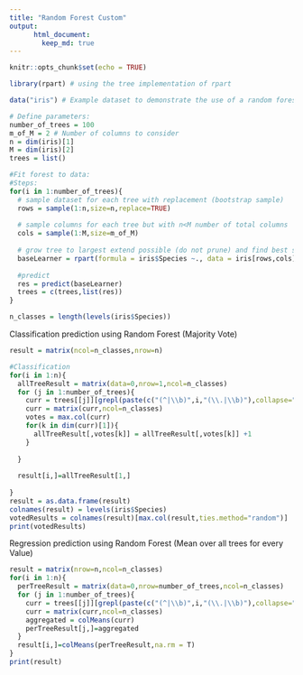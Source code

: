 ---
title: "Random Forest Custom"
output:
      html_document:
        keep_md: true
---

```{r setup, include=FALSE}
knitr::opts_chunk$set(echo = TRUE)
```

```{r}
library(rpart) # using the tree implementation of rpart 

data("iris") # Example dataset to demonstrate the use of a random forest

# Define parameters:
number_of_trees = 100
m_of_M = 2 # Number of columns to consider
n = dim(iris)[1]
M = dim(iris)[2]
trees = list()

#Fit forest to data:
#Steps:
for(i in 1:number_of_trees){
  # sample dataset for each tree with replacement (bootstrap sample)
  rows = sample(1:n,size=n,replace=TRUE)  
  
  # sample columns for each tree but with n<M number of total columns
  cols = sample(1:M,size=m_of_M)
  
  # grow tree to largest extend possible (do not prune) and find best split
  baseLearner = rpart(formula = iris$Species ~., data = iris[rows,cols],method = "class")
  
  #predict
  res = predict(baseLearner)
  trees = c(trees,list(res))
}

n_classes = length(levels(iris$Species))
```

Classification prediction using Random Forest (Majority Vote)
```{r}
result = matrix(ncol=n_classes,nrow=n)

#Classification
for(i in 1:n){
  allTreeResult = matrix(data=0,nrow=1,ncol=n_classes)
  for (j in 1:number_of_trees){
    curr = trees[[j]][grepl(paste(c("(^|\\b)",i,"(\\.|\\b)"),collapse=""),row.names(trees[[j]])),] 
    curr = matrix(curr,ncol=n_classes)
    votes = max.col(curr)
    for(k in dim(curr)[1]){
      allTreeResult[,votes[k]] = allTreeResult[,votes[k]] +1
    }
    
  }
  
  result[i,]=allTreeResult[1,]
  
}
result = as.data.frame(result)
colnames(result) = levels(iris$Species)
votedResults = colnames(result)[max.col(result,ties.method="random")]
print(votedResults)

```


Regression prediction using Random Forest (Mean over all trees for every Value)
```{r}

result = matrix(nrow=n,ncol=n_classes)
for(i in 1:n){
  perTreeResult = matrix(data=0,nrow=number_of_trees,ncol=n_classes)
  for (j in 1:number_of_trees){
    curr = trees[[j]][grepl(paste(c("(^|\\b)",i,"(\\.|\\b)"),collapse=""),row.names(trees[[j]])),] 
    curr = matrix(curr,ncol=n_classes)
    aggregated = colMeans(curr)
    perTreeResult[j,]=aggregated    
  }
  result[i,]=colMeans(perTreeResult,na.rm = T)
}
print(result)




```